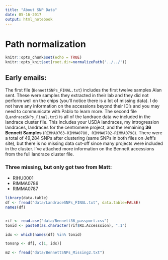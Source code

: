 ```yaml
---
title: "About SNP Data"
date: 05-16-2017
output: html_notebook
---
```


#
# Path normalization
```r
knitr::opts_chunk$set(echo = TRUE)
knitr::opts_knit$set(root.dir=normalizePath('../../'))
```

## Early emails:

The first file (`BennettSNPs_FINAL.txt`) includes the first twelve samples Alan sent.  These were samples they extracted in their lab and they did not perform well on the chips (you'll notice there is a lot of missing data).  I do not have any information on the accessions beyond their ID's and you may need to communicate with Pablo to learn more.  The second file (`LandraceSNPs_Final.txt`) is all of the landrace data we included in the landrace cluster file.  This includes your USDA landraces, my introgression landraces, landraces for the centromere project, and the remaining **36 Bennett Samples** (`RIMMA0763-RIMMA0780, RIMMA0782-RIMMA0798`).  There were a total of 49,284 SNPs after clustering (same SNPs in both files on Jeff's site), but there is no missing data cut-off since many projects were included in the cluster.  I've attached more information on the Bennett accessions from the full landrace cluster file.

### Three missing, but only got two from Matt:

- RIHU0001
- RIMMA0786
- RIMMA0787


```r
library(data.table)
df <- fread("data/LandraceSNPs_FINAL.txt", data.table=FALSE)
names(df)


rif <- read.csv("data/Bennett36_passport.csv")
tonid <- paste0(as.character(rif$RI.Accesssion), ".1")

idx <- which(names(df) %in% tonid)

tonsnp <- df[, c(1, idx)]

m2 <- fread("data/BennettSNPs_Missing2.txt")
```

